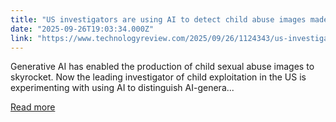 ```yaml
---
title: "US investigators are using AI to detect child abuse images made by AI"
date: "2025-09-26T19:03:34.000Z"
link: "https://www.technologyreview.com/2025/09/26/1124343/us-investigators-are-using-ai-to-detect-child-abuse-images-made-by-ai/"
---
```


Generative AI has enabled the production of child sexual abuse images to skyrocket. Now the leading investigator of child exploitation in the US is experimenting with using AI to distinguish AI-genera...

[Read more](https://www.technologyreview.com/2025/09/26/1124343/us-investigators-are-using-ai-to-detect-child-abuse-images-made-by-ai/)
